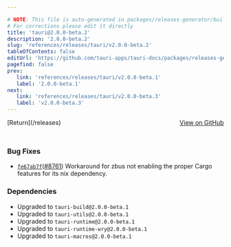 ```yaml
---

# NOTE: This file is auto-generated in packages/releases-generator/build.ts
# For corrections please edit it directly
title: 'tauri@2.0.0-beta.2'
description: '2.0.0-beta.2'
slug: 'references/releases/tauri/v2.0.0-beta.2'
tableOfContents: false
editUrl: 'https://github.com/tauri-apps/tauri-docs/packages/releases-generator/build.ts'
pagefind: false
prev:
   link: 'references/releases/tauri/v2.0.0-beta.1'
   label: '2.0.0-beta.1'
next:
   link: 'references/releases/tauri/v2.0.0-beta.3'
   label: 'v2.0.0-beta.3'
---
```


<div style="margin-bottom:3rem; display: flex; justify-content: space-between; align-items: center"><span>[Return](/releases)</span><span><a href="https://github.com/tauri-apps/tauri/releases/tag/tauri-v2.0.0-beta.2">View on GitHub</a></span></div>

### Bug Fixes

- [`fe67ab7f`](https://www.github.com/tauri-apps/tauri/commit/fe67ab7f2532c668b35f15415d876e576b3fb74e)([#8761](https://www.github.com/tauri-apps/tauri/pull/8761)) Workaround for zbus not enabling the proper Cargo features for its nix dependency.

### Dependencies

- Upgraded to `tauri-build@2.0.0-beta.1`
- Upgraded to `tauri-utils@2.0.0-beta.1`
- Upgraded to `tauri-runtime@2.0.0-beta.1`
- Upgraded to `tauri-runtime-wry@2.0.0-beta.1`
- Upgraded to `tauri-macros@2.0.0-beta.1`

